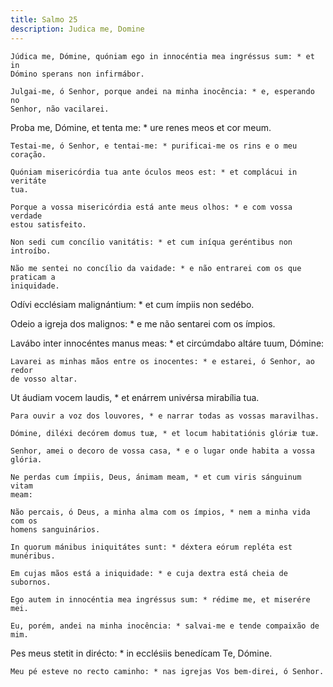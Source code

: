 ```yaml
---
title: Salmo 25
description: Judica me, Domine
---
```


<div class="side-by-side not-content">

    Júdica me, Dómine, quóniam ego in innocéntia mea ingréssus sum: * et in
    Dómino sperans non infirmábor.

    Julgai-me, ó Senhor, porque andei na minha inocência: * e, esperando no
    Senhor, não vacilarei.

Proba me, Dómine, et tenta me: \* ure renes meos et cor meum.

    Testai-me, ó Senhor, e tentai-me: * purificai-me os rins e o meu coração.

    Quóniam misericórdia tua ante óculos meos est: * et complácui in veritáte
    tua.

    Porque a vossa misericórdia está ante meus olhos: * e com vossa verdade
    estou satisfeito.

    Non sedi cum concílio vanitátis: * et cum iníqua geréntibus non introíbo.

    Não me sentei no concílio da vaidade: * e não entrarei com os que praticam a
    iniquidade.

Odívi ecclésiam malignántium: \* et cum ímpiis non sedébo.</span>

Odeio a igreja dos malignos: \* e me não sentarei com os ímpios.

  <span>
    Lavábo inter innocéntes manus meas: * et circúmdabo altáre tuum, Dómine:
 
    Lavarei as minhas mãos entre os inocentes: * e estarei, ó Senhor, ao redor
    de vosso altar.

Ut áudiam vocem laudis, \* et enárrem univérsa mirabília tua.

    Para ouvir a voz dos louvores, * e narrar todas as vossas maravilhas.

    Dómine, diléxi decórem domus tuæ, * et locum habitatiónis glóriæ tuæ.

    Senhor, amei o decoro de vossa casa, * e o lugar onde habita a vossa glória.

    Ne perdas cum ímpiis, Deus, ánimam meam, * et cum viris sánguinum vitam
    meam:

    Não percais, ó Deus, a minha alma com os ímpios, * nem a minha vida com os
    homens sanguinários.

    In quorum mánibus iniquitátes sunt: * déxtera eórum repléta est munéribus.

    Em cujas mãos está a iniquidade: * e cuja dextra está cheia de subornos.

    Ego autem in innocéntia mea ingréssus sum: * rédime me, et miserére mei.

    Eu, porém, andei na minha inocência: * salvai-me e tende compaixão de mim.

Pes meus stetit in dirécto: \* in ecclésiis benedícam Te, Dómine.

    Meu pé esteve no recto caminho: * nas igrejas Vos bem-direi, ó Senhor.

</div>
